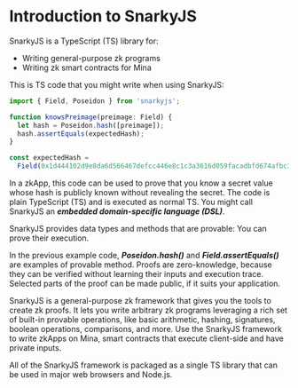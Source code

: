 # Introduction to SnarkyJS
SnarkyJS is a TypeScript (TS) library for:

* Writing general-purpose zk programs
* Writing zk smart contracts for Mina

This is TS code that you might write when using SnarkyJS:

```ts
import { Field, Poseidon } from 'snarkyjs';

function knowsPreimage(preimage: Field) {
  let hash = Poseidon.hash([preimage]);
  hash.assertEquals(expectedHash);
}

const expectedHash =
  Field(0x1d444102d9e8da6d566467defcc446e8c1c3a3616d059facadbfd674afbc37ecn);
```

In a zkApp, this code can be used to prove that you know a secret value whose hash is publicly known without revealing the secret. The code is plain TypeScript (TS) and is executed as normal TS. You might call SnarkyJS an ***embedded domain-specific language (DSL)***.

SnarkyJS provides data types and methods that are provable: You can prove their execution.

In the previous example code, ***Poseidon.hash()*** and ***Field.assertEquals()*** are examples of provable method. Proofs are zero-knowledge, because they can be verified without learning their inputs and execution trace. Selected parts of the proof can be made public, if it suits your application.

SnarkyJS is a general-purpose zk framework that gives you the tools to create zk proofs. It lets you write arbitrary zk programs leveraging a rich set of built-in provable operations, like basic arithmetic, hashing, signatures, boolean operations, comparisons, and more. Use the SnarkyJS framework to write zkApps on Mina, smart contracts that execute client-side and have private inputs.

All of the SnarkyJS framework is packaged as a single TS library that can be used in major web browsers and Node.js.
